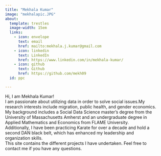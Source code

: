 ```yaml
---
title: "Mekhala Kumar"
image: "mekhalapic.JPG"
about: 
  template: trestles
  image-width: 15em
  links:
    - icon: envelope
      text: email
      href: mailto:mekhala.j.kumar@gmail.com
    - icon: linkedin
      text: LinkedIn
      href: https://www.linkedin.com/in/mekhala-kumar/
    - icon: github
      text: Github
      href: https://github.com/mekh09
  id: ppc

---
```


:::{#ppc}
Hi, I am Mekhala Kumar! <br>
I am passionate about utilizing data in order to solve social issues.My research interests include migration, public health, and gender economics.<br>
My background includes a Social Data Science master's degree from the University of Massachusetts Amherst and an undergraduate degree in Applied Mathematics and Economics from FLAME University. <br>
Additionally, I have been practicing Karate for over a decade and hold a second DAN black belt, which has enhanced my leadership and organization skills. <br>
This site contains the different projects I have undertaken. Feel free to contact me if you have any questions.
:::


